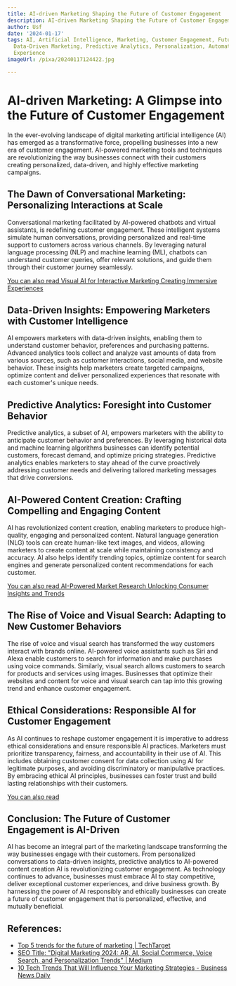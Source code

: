 ```yaml
---
title: AI-driven Marketing Shaping the Future of Customer Engagement
description: AI-driven Marketing Shaping the Future of Customer Engagement
author: Usf
date: '2024-01-17'
tags: AI, Artificial Intelligence, Marketing, Customer Engagement, Future of Marketing,
  Data-Driven Marketing, Predictive Analytics, Personalization, Automation, Customer
  Experience
imageUrl: /pixa/20240117124422.jpg

---
```

# AI-driven  Marketing: A Glimpse into the Future of Customer Engagement

In the  ever-evolving landscape of digital marketing artificial intelligence  (AI) has emerged as a transformative force, propelling businesses into  a new era of customer engagement. AI-powered  marketing tools and techniques are revolutionizing  the way businesses connect with their customers creating personalized, data-driven, and highly effective marketing campaigns.

## The Dawn of Conversational Marketing: Personalizing Interactions at Scale

Conversational marketing facilitated by AI-powered chatbots and virtual assistants, is  redefining customer engagement. These intelligent systems simulate human conversations, providing personalized and real-time support to customers across  various  channels.  By  leveraging natural language processing (NLP) and machine learning (ML), chatbots can understand customer queries, offer relevant solutions, and guide them through their customer  journey seamlessly.

[You  can also read Visual  AI for Interactive Marketing Creating  Immersive Experiences](Visual%20AI%20for%20Interactive%20Marketing%20Creating%20Immersive%20Experiences)


## Data-Driven  Insights: Empowering Marketers with Customer Intelligence

AI empowers marketers  with data-driven insights,  enabling them to understand customer behavior, preferences and purchasing patterns. Advanced  analytics tools collect and analyze vast amounts  of data from various sources, such as customer interactions, social media, and website behavior. These  insights help marketers create targeted campaigns, optimize content and  deliver personalized experiences that resonate with each  customer's unique  needs.

##  Predictive Analytics: Foresight into Customer Behavior

Predictive analytics, a subset of AI, empowers marketers with the ability to anticipate customer behavior and preferences. By leveraging historical data and machine learning algorithms businesses can identify potential customers, forecast demand, and optimize pricing strategies. Predictive analytics enables marketers to stay ahead of the curve proactively addressing customer needs and delivering  tailored marketing messages  that drive conversions.

## AI-Powered Content Creation: Crafting Compelling and Engaging Content

AI has revolutionized content creation,  enabling marketers to produce high-quality, engaging and personalized content. Natural language generation  (NLG) tools can  create human-like text images, and videos, allowing marketers to create content at scale  while  maintaining consistency and accuracy. AI  also helps identify trending topics,  optimize content for search engines and generate personalized content  recommendations for  each customer.

[You can also read AI-Powered Market Research Unlocking Consumer Insights  and Trends](AI-Powered%20Market%20Research%20Unlocking%20Consumer%20Insights%20and%20Trends)


## The Rise  of Voice and Visual  Search: Adapting to New Customer Behaviors

The rise of voice and visual search has transformed the way customers interact with brands online. AI-powered voice assistants such as Siri and Alexa enable customers to search for information and  make purchases using voice commands. Similarly, visual search allows customers to  search for products and services  using images.  Businesses that optimize their websites and content for voice  and visual search can tap into this growing trend and enhance customer engagement.

## Ethical Considerations: Responsible AI for Customer Engagement

As AI continues to reshape  customer engagement it  is imperative to address ethical considerations and ensure responsible AI practices. Marketers  must prioritize transparency, fairness, and accountability in their use of AI. This includes obtaining customer consent for data collection using AI for legitimate purposes, and avoiding discriminatory or manipulative practices. By embracing ethical AI principles, businesses can foster trust and build lasting relationships with their customers.

[You can also read ]()


## Conclusion: The Future of Customer Engagement is AI-Driven

AI has become  an integral part of the marketing landscape transforming the way businesses engage with their customers. From  personalized conversations to data-driven insights,  predictive analytics to AI-powered content creation AI is revolutionizing customer engagement.  As technology continues to advance,  businesses  must embrace AI to stay competitive, deliver exceptional customer experiences, and drive business growth. By harnessing the  power of AI responsibly and ethically  businesses can  create a future of customer engagement  that is personalized, effective, and mutually beneficial.

## References:
- [Top 5 trends for the future of marketing | TechTarget](https://www.techtarget.com/searchcustomerexperience/feature/Top-5-trends-for-the-future-of-marketing)
- [SEO Title: "Digital Marketing 2024: AR, AI, Social Commerce, Voice Search, and Personalization Trends" | Medium](https://medium.com/@TaqweemFatima/futuristic-digital-marketing-trends-2024-your-brand-your-way-230f81ddf094)
- [10 Tech Trends That Will Influence Your Marketing Strategies - Business News Daily](https://www.businessnewsdaily.com/8564-future-of-marketing.html)
